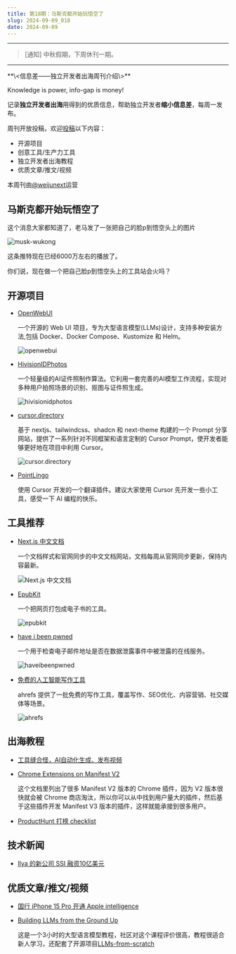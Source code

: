 ```yaml
---
title: 第18期：马斯克都开始玩悟空了
slug: 2024-09-09_018
date: 2024-09-09
---
```


---

> [通知] 中秋假期，下周休刊一期。

---

<Aside>
**\<信息差——独立开发者出海周刊介绍\>**

Knowledge is power, info-gap is money!

记录**独立开发者出海**用得到的优质信息，帮助独立开发者**缩小信息差**，每周一发布。

周刊开放投稿，欢迎[投稿](https://github.com/weijunext/gap.weijunext.com/issues)以下内容：
- 开源项目
- 创意工具/生产力工具
- 独立开发者出海教程
- 优质文章/推文/视频

本周刊由[@weijunext](https://x.com/intent/follow?screen_name=weijunext)运营
</Aside>

## 马斯克都开始玩悟空了

这个消息大家都知道了，老马发了一张把自己的脸p到悟空头上的图片

![musk-wukong](/assets/018/musk.webp)

这条推特现在已经6000万左右的播放了。

你们说，现在做一个把自己脸p到悟空头上的工具站会火吗？

## 开源项目

- [OpenWebUI](https://github.com/openwebui/openwebui)

  一个开源的 Web UI 项目，专为大型语言模型(LLMs)设计，支持多种安装方法,包括 Docker、Docker Compose、Kustomize 和 Helm。 

  ![openwebui](/assets/018/openwebui.gif)

- [HivisionIDPhotos](https://github.com/Zeyi-Lin/HivisionIDPhotos)

  一个轻量级的AI证件照制作算法。它利用一套完善的AI模型工作流程，实现对多种用户拍照场景的识别、抠图与证件照生成。

  ![hivisionidphotos](/assets/018/hivisionidphotos.webp)

- [cursor.directory](https://github.com/pontusab/cursor.directory)

  基于 nextjs、tailwindcss、shadcn 和 next-theme 构建的一个 Prompt 分享网站，提供了一系列针对不同框架和语言定制的 Cursor Prompt，使开发者能够更好地在项目中利用 Cursor。

  ![cursor.directory](/assets/018/cursor.directory.webp)

- [PointLingo](https://github.com/hx23840/PointLingo)

  使用 Cursor 开发的一个翻译插件。建议大家使用 Cursor 先开发一些小工具，感受一下 AI 编程的快乐。


## 工具推荐

- [Next.js 中文文档](https://nextjscn.org/docs)

  一个文档样式和官网同步的中文文档网站，文档每周从官网同步更新，保持内容最新。

  ![Next.js 中文文档](/assets/018/nextjscn.webp)

- [EpubKit](https://epubkit.app/zh/collections/)

  一个把网页打包成电子书的工具。

  ![epubkit](/assets/018/epubkit.webp)

- [have i been pwned](https://haveibeenpwned.com/)

  一个用于检查电子邮件地址是否在数据泄露事件中被泄露的在线服务。

  ![haveibeenpwned](/assets/018/haveibeenpwned.webp)

- [免费的人工智能写作工具](https://ahrefs.com/zh/writing-tools)

  ahrefs 提供了一批免费的写作工具，覆盖写作、SEO优化、内容营销、社交媒体等场景。

  ![ahrefs](/assets/018/ai-writing-tools.webp)

## 出海教程

- [工具缝合怪，AI自动化生成、发布视频](https://www.youtube.com/watch?v=7T1NbGfvEbA)

- [Chrome Extensions on Manifest V2](https://docs.google.com/spreadsheets/d/1f3mjPVNn4TsfeDr0MKl6ksTOcRlL7NvLKbS6Tl_BvWM/edit?gid=1688723513#gid=1688723513)

  这个文档里列出了很多 Manifest V2 版本的 Chrome 插件，因为 V2 版本很快就会被 Chrome 商店淘汰，所以你可以从中找到用户量大的插件，然后基于这些插件开发 Manifest V3 版本的插件，这样就能承接到很多用户。

- [ProductHunt 打榜 checklist](https://learningloop.notion.site/Product-Hunt-Launch-Checklist-300bb21183d7486faa019dca1c86fbc1)

## 技术新闻

- [Ilya 的新公司 SSI 融资10亿美元](https://www.reuters.com/technology/artificial-intelligence/openai-co-founder-sutskevers-new-safety-focused-ai-startup-ssi-raises-1-billion-2024-09-04/)

## 优质文章/推文/视频

- [国行 iPhone 15 Pro 开通 Apple intelligence](https://weibo.com/1675423275/5076092376058648)

- [Building LLMs from the Ground Up](https://magazine.sebastianraschka.com/p/building-llms-from-the-ground-up)

  这是一个3小时的大型语言模型教程，社区对这个课程评价很高，教程很适合新人学习，还配套了开源项目[LLMs-from-scratch](https://github.com/rasbt/LLMs-from-scratch)


